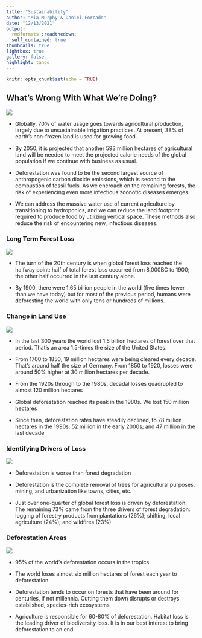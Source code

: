 ```yaml
---
title: "Sustainability"
author: "Mia Murphy & Daniel Forcade"
date: "12/13/2021"
output:   
  rmdformats::readthedown:
  self_contained: true
thumbnails: true
lightbox: true
gallery: false
highlight: tango
---
```

```r
knitr::opts_chunk$set(echo = TRUE)
```

## What's Wrong With What We're Doing?  
![](ClearcutForest.jpg)   


* Globally, 70% of water usage goes towards agricultural production, largely due to unsustainable irrigation practices. At present, 38% of earth’s non-frozen land is used for growing food.  

* By 2050, it is projected that another 593 million hectares of agricultural land will be needed to meet the projected calorie needs of the global population if we continue with business as usual.  

* Deforestation was found to be the second largest source of anthropogenic carbon dioxide emissions, which is second to the combustion of fossil fuels. As we encroach on the remaining forests, the risk of experiencing even more infectious zoonotic diseases emerges.  

* We can address the massive water use of current agriculture by transitioning to hydroponics, and we can reduce the land footprint required to produce food by utilizing vertical space. These methods also reduce the risk of encountering new, infectious diseases.

### Long Term Forest Loss  

![](Long-term-forest-loss-–-Marimekko-800x495.png)     

* The turn of the 20th century is when global forest loss reached the halfway point: half of total forest loss occurred from 8,000BC to 1900; the other half occurred in the last century alone.  

* By 1900, there were 1.65 billion people in the world (five times fewer than we have today) but for most of the previous period, humans were deforesting the world with only tens or hundreds of millions.   


### Change in Land Use   

![](Long-term-change-in-land-use.png)   

* In the last 300 years the world lost 1.5 billion hectares of forest over that period. That’s an area 1.5-times the size of the United States.  

* From 1700 to 1850, 19 million hectares were being cleared every decade. That’s around half the size of Germany. From 1850 to 1920, losses were around 50% higher at 30 million hectares per decade.  

* From the 1920s through to the 1980s, decadal losses quadrupled to almost 120 million hectares  

* Global deforestation reached its peak in the 1980s. We lost 150 million hectares  

* Since then, deforestation rates have steadily declined, to 78 million hectares in the 1990s; 52 million in the early 2000s; and 47 million in the last decade  

 

### Identifying Drivers of Loss  

![](Identifying-drivers-of-forest-loss.png)      

* Deforestation is worse than forest degradation  

* Deforestation is the complete removal of trees for agricultural purposes, mining, and urbanization like towns, cities, etc.  

* Just over one-quarter of global forest loss is driven by deforestation. The remaining 73% came from the three drivers of forest degradation: logging of forestry products from plantations (26%); shifting, local agriculture (24%); and wildfires (23%)  



### Deforestation Areas  

![](Forest-loss-by-driver.png)   


* 95% of the world’s deforestation occurs in the tropics  

* The world loses almost six million hectares of forest each year to deforestation.  

* Deforestation tends to occur on forests that have been around for centuries, if not millennia. Cutting them down disrupts or destroys established, species-rich ecosystems  

* Agriculture is responsible for 60-80% of deforestation. Habitat loss is the leading driver of biodiversity loss. It is in our best interest to bring deforestation to an end.  




